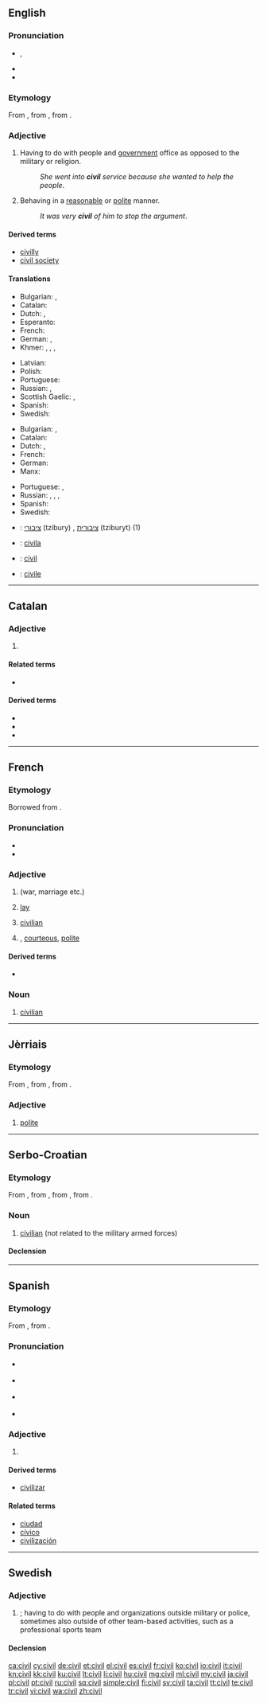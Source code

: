 ==English==

===Pronunciation===
* {{enPR|ʹsĭv-əl}} {{IPA|/ˈsɪv.əl/}}, {{X-SAMPA|/"sIv.@l/}}
* {{audio|en-us-civil.ogg|Audio (US)}}
* {{rhymes|ɪvəl}}

===Etymology===
From {{etyl|fro|en}} {{term|lang=fro|civil}}, from {{etyl|la|en}} {{term|civilis|cīvīlis|relating to a citizen|lang=la}}, from {{term|civis|cīvis|citizen|lang=la}}.

===Adjective===
{{en-adj}}

# Having to do with people and [[government]] office as opposed to the military or religion.
#: ''She went into '''civil''' service because she wanted to help the people''.
# Behaving in a [[reasonable]] or [[polite]] manner.
#: ''It was very '''civil''' of him to stop the argument''.

====Derived terms====
* [[civilly]]
* [[civil society]]

====Translations====
{{trans-top|Related to people and government office as opposed to miliary or religion}}
* Bulgarian: {{t+|bg|граждански}}, {{t+|bg|цивилен}}
* Catalan: {{t+|ca|civil}}
* Dutch: {{t+|nl|burgerlijk}}, {{t+|nl|civiel}}
* Esperanto: {{t-|eo|civila}}
* French: {{t+|fr|civil}}
* German: {{t+|de|zivil}}, {{t+|de|bürgerlich}}
* Khmer: {{t-|km|អសេនិកៈ|sc=Khmr|tr=a’seenɨk}}, {{t-|km|ស៊ីវិល|sc=Khmr|tr=siivɨl}}, {{t-|km|រដ្ឋការ|sc=Khmr|tr=roattʰa’ kaa}}, {{t-|km|រដ្ឋប្បវេណី|sc=Khmr|tr=roattʰa’ ppɑveinii}}
{{trans-mid}}
* Latvian: {{t-|lv|pilsonisks}}
* Polish: {{t+|pl|cywilny|m}}
* Portuguese: {{t+|pt|civil}}
* Russian: {{t+|ru|гражданский|tr=graždánskij}}, {{t+|ru|штатский|tr=štátskij}}
* Scottish Gaelic: {{t-|gd|catharra}}, {{t-|gd|sìobhalta}}
* Spanish: {{t+|es|civil}}
* Swedish: {{t+|sv|civil}}
{{trans-bottom}}

{{trans-top|behaving in a reasonable or polite manner}}
* Bulgarian: {{t+|bg|вежлив}}, {{t+|bg|учтив}}
* Catalan: {{t+|ca|civil}}
* Dutch: {{t+|nl|beschaafd}}, {{t+|nl|geciviliseerd}}
* French: {{t+|fr|civil}}
* German: {{t+|de|zivilisiert}}
* Manx: {{t-|gv|beasagh}}
{{trans-mid}}
* Portuguese: {{t+|pt|civil}}, {{t+|pt|civilizado}}
* Russian: {{t+|ru|цивилизованный|tr=civilizóvannyj}}, {{t+|ru|воспитанный|tr=vospítannyj}}, {{t+|ru|культурный|tr=kul'túrnyj}}, {{t+|ru|вежливый|tr=v'éžlivyj}}
* Spanish: {{t+|es|civil}}
* Swedish: {{t+|sv|civiliserad}}
{{trans-bottom}}

{{checktrans-top}}
* {{ttbc|he}}: [[ציבורי]] (tzibury) {{m}}, [[ציבורית]] (tziburyt) {{f}} (1)
* {{ttbc|io}}: [[civila]]
* {{ttbc|ia}}: [[#English|civil]]
{{trans-mid}}
* {{ttbc|it}}: [[civile]]
{{trans-bottom}}

----

==Catalan==

===Adjective===
{{ca-adj|mf}}

# {{l|en|civil}}

====Related terms====
* {{l|ca|civilitat}}

====Derived terms====
* {{l|ca|civilització}}
* {{l|ca|civilitzar}}
* {{l|ca|civilment}}

----

==French==
{{wikipedia|lang=fr}}

===Etymology===
Borrowed from {{etyl|la|fr}} {{term|civilis|lang=la}}.

===Pronunciation===
* {{IPA|/sivil/|lang=fr}}
* {{audio|Fr-civil.ogg|Audio}}

===Adjective===
{{fr-adj}}

# {{l|en|civil}} (war, marriage etc.)
# {{context|politics|lang=fr}} [[lay]]
# [[civilian]]
# {{context|literary|lang=fr}} {{l|en|civil}}, [[courteous]], [[polite]]

====Derived terms====
* {{l|fr|civiliser}}

===Noun===
{{fr-noun|m}}

# [[civilian]]

----

==Jèrriais==

===Etymology===
From {{etyl|la|roa-jer}} {{term|civilis|cīvīlis|lang=la}}, from {{term|civis|cīvis|citizen|lang=la}}, from {{etyl|ine-pro|roa-jer}} {{recons|ḱey-||to lie down, settle; home, family; love; beloved|lang=ine-pro}}.

===Adjective===
{{roa-jer-adj}}

# [[polite]]

----

==Serbo-Croatian==

===Etymology===
From {{etyl|de|sh}} {{term|Zivil|lang=de}}, from {{etyl|fr|sh}} {{term|civil|lang=fr}}, from {{etyl|la|sh}} {{term|civilis|cīvīlis|civic, civil|lang=la}}, from {{term|civis|cīvis|citizen|lang=la}}.

===Noun===
{{sh-noun|g=m|head=cìvīl|r|цивил|цѝвӣл}}

# [[civilian]] (not related to the military armed forces)

====Declension====
{{sh-decl-noun
|cìvīl|civili
|civíla|civila
|civilu|civilima
|civila|civile
|civile|civili
|civilu|civilima
|civilom|civilima
}}

----

==Spanish==

===Etymology===
From {{etyl|la|es}} {{term|civilis|cīvīlis|lang=la|civil, civic}}, from {{term|civis|cīvis|lang=la|citizen}}.

===Pronunciation===
* {{a|Castilian}} {{IPA|/θiˈβil/|lang=es}}
* {{a|Others}} {{IPA|/siˈβil/|lang=es}}
* {{homophones|sibil|lang=es}} {{a|non-Castilian dialects}}
* {{rhymes|il|lang=es}}

===Adjective===
{{es-adj|pl=civiles}}

# {{l|en|civil}} {{gloss|all senses}}

====Derived terms====
* [[civilizar]] {{pos_v}}

====Related terms====
* [[ciudad]]
* [[cívico]]
* [[civilización]]

----

==Swedish==

===Adjective===
{{head|sv|adjective}}

# {{l|en|civil}}; having to do with people and organizations outside military or police, sometimes also outside of other team-based activities, such as a professional sports team

====Declension====
{{sv-adj-abs}}

[[ca:civil]]
[[cy:civil]]
[[de:civil]]
[[et:civil]]
[[el:civil]]
[[es:civil]]
[[fr:civil]]
[[ko:civil]]
[[io:civil]]
[[it:civil]]
[[kn:civil]]
[[kk:civil]]
[[ku:civil]]
[[lt:civil]]
[[li:civil]]
[[hu:civil]]
[[mg:civil]]
[[ml:civil]]
[[my:civil]]
[[ja:civil]]
[[pl:civil]]
[[pt:civil]]
[[ru:civil]]
[[sq:civil]]
[[simple:civil]]
[[fi:civil]]
[[sv:civil]]
[[ta:civil]]
[[tt:civil]]
[[te:civil]]
[[tr:civil]]
[[vi:civil]]
[[wa:civil]]
[[zh:civil]]